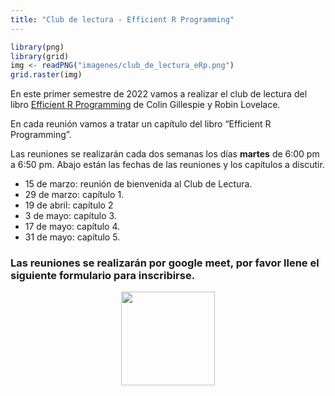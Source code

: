 ```yaml
---
title: "Club de lectura - Efficient R Programming"
---
```


```r
library(png)
library(grid)
img <- readPNG("imagenes/club_de_lectura_eRp.png")
grid.raster(img)
```

En este primer semestre de 2022 vamos a realizar el club de lectura del libro [Efficient R Programming](https://bookdown.org/csgillespie/efficientR/) de Colin Gillespie y Robin Lovelace.

En cada reunión vamos a tratar un capítulo del libro "Efficient R Programming".

Las reuniones se realizarán cada dos semanas los días __martes__ de 6:00 pm a 6:50 pm. Abajo están las fechas de las reuniones y los capítulos a discutir.

-   15 de marzo: reunión de bienvenida al Club de Lectura.
-   29 de marzo: capítulo 1.
-   19 de abril: capítulo 2
-   3 de mayo: capítulo 3.
-   17 de mayo: capítulo 4.
-   31 de mayo: capítulo 5.

### Las reuniones se realizarán por google meet, por favor llene el siguiente formulario para inscribirse.

<center>
<a href="https://forms.gle/EieQMQTciyQcsnQh9"><img src="imagenes/inscripcion.png" border="0" width="150" height="150"/></a>
</center>

